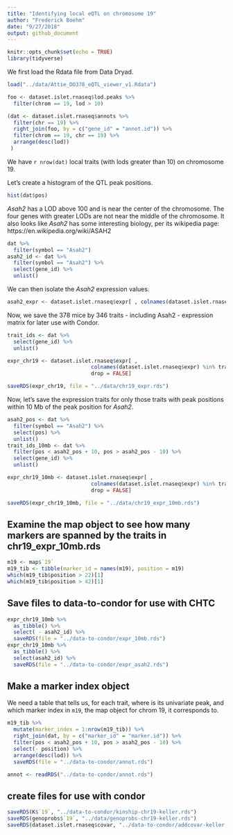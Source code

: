 ```yaml
---
title: "Identifying local eQTL on chromosome 19"
author: "Frederick Boehm"
date: "9/27/2018"
output: github_document
---
```


```r
knitr::opts_chunk$set(echo = TRUE)
library(tidyverse)
```

We first load the Rdata file from Data Dryad.

```r
load("../data/Attie_DO378_eQTL_viewer_v1.Rdata")
```

```r
foo <- dataset.islet.rnaseq$lod.peaks %>%
  filter(chrom == 19, lod > 10)

(dat <- dataset.islet.rnaseq$annots %>% 
  filter(chr == 19) %>%
  right_join(foo, by = c("gene_id" = "annot.id")) %>%
  filter(chrom == 19, chr == 19) %>%
  arrange(desc(lod))
 )
```

We have `r nrow(dat)` local traits (with lods greater than 10) on chromosome 19.

Let's create a histogram of the QTL peak positions.

```r
hist(dat$pos)
```


*Asah2* has a LOD above 100 and is near the center of the chromosome. The four genes with greater LODs are not near the middle of the chromosome. It also looks like *Asah2* has some interesting biology, per its wikipedia page: https://en.wikipedia.org/wiki/ASAH2





```r
dat %>%
  filter(symbol == "Asah2")
asah2_id <- dat %>%
  filter(symbol == "Asah2") %>%
  select(gene_id) %>%
  unlist()
```

We can then isolate the *Asah2* expression values.

```r
asah2_expr <- dataset.islet.rnaseq$expr[ , colnames(dataset.islet.rnaseq$expr) == asah2_id, drop = FALSE]
```



Now, we save the 378 mice by 346 traits - including Asah2 - expression matrix for later use with Condor.

```r
trait_ids <- dat %>% 
  select(gene_id) %>%
  unlist()
```

```r
expr_chr19 <- dataset.islet.rnaseq$expr[ , 
                           colnames(dataset.islet.rnaseq$expr) %in% trait_ids, 
                           drop = FALSE]
```

```r
saveRDS(expr_chr19, file = "../data/chr19_expr.rds")
```

Now, let's save the expression traits for only those traits with peak positions within 10 Mb of the peak position for *Asah2*.

```r
asah2_pos <- dat %>%
  filter(symbol == "Asah2") %>%
  select(pos) %>%
  unlist()
trait_ids_10mb <- dat %>% 
  filter(pos < asah2_pos + 10, pos > asah2_pos - 10) %>%
  select(gene_id) %>%
  unlist()

```

```r
expr_chr19_10mb <- dataset.islet.rnaseq$expr[ , 
                           colnames(dataset.islet.rnaseq$expr) %in% trait_ids_10mb, 
                           drop = FALSE]
```


```r
saveRDS(expr_chr19_10mb, file = "../data/chr19_expr_10mb.rds")
```

## Examine the map object to see how many markers are spanned by the traits in chr19_expr_10mb.rds

```r
m19 <- map$`19`
m19_tib <- tibble(marker_id = names(m19), position = m19)
which(m19_tib$position > 22)[1]
which(m19_tib$position > 42)[1]
```

## Save files to data-to-condor for use with CHTC

```r
expr_chr19_10mb %>%
  as_tibble() %>%
  select( - asah2_id) %>%
  saveRDS(file = "../data-to-condor/expr_10mb.rds")
expr_chr19_10mb %>%
  as_tibble() %>%
  select(asah2_id) %>%
  saveRDS(file = "../data-to-condor/expr_asah2.rds")
```

## Make a marker index object

We need a table that tells us, for each trait, where is its univariate peak, and which marker index in `m19`, the map object for chrom 19, it corresponds to.

```r
m19_tib %>%
  mutate(marker_index = 1:nrow(m19_tib)) %>%
  right_join(dat, by = c("marker_id" = "marker.id")) %>%
  filter(pos < asah2_pos + 10, pos > asah2_pos - 10) %>%
  select(- position) %>%
  arrange(desc(lod)) %>%
  saveRDS(file = "../data-to-condor/annot.rds")
```

```r
annot <- readRDS("../data-to-condor/annot.rds")
```

## create files for use with condor

```r
saveRDS(K$`19`, "../data-to-condor/kinship-chr19-keller.rds")
saveRDS(genoprobs$`19`, "../data/genoprobs-chr19-keller.rds")
saveRDS(dataset.islet.rnaseq$covar, "../data-to-condor/addcovar-keller.rds")

```


